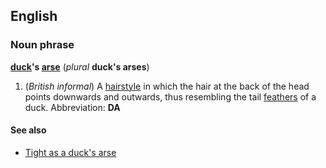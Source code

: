 ==English==
===Noun phrase===
'''[[duck]]'s [[arse]]''' (''plural'' '''duck's arses''')

#(''British informal'') A [[hairstyle]] in which the hair at the back of the head points downwards and outwards, thus resembling the tail [[feather]]s of a duck.  Abbreviation: '''DA'''

====See also====
*[[Tight as a duck's arse]]